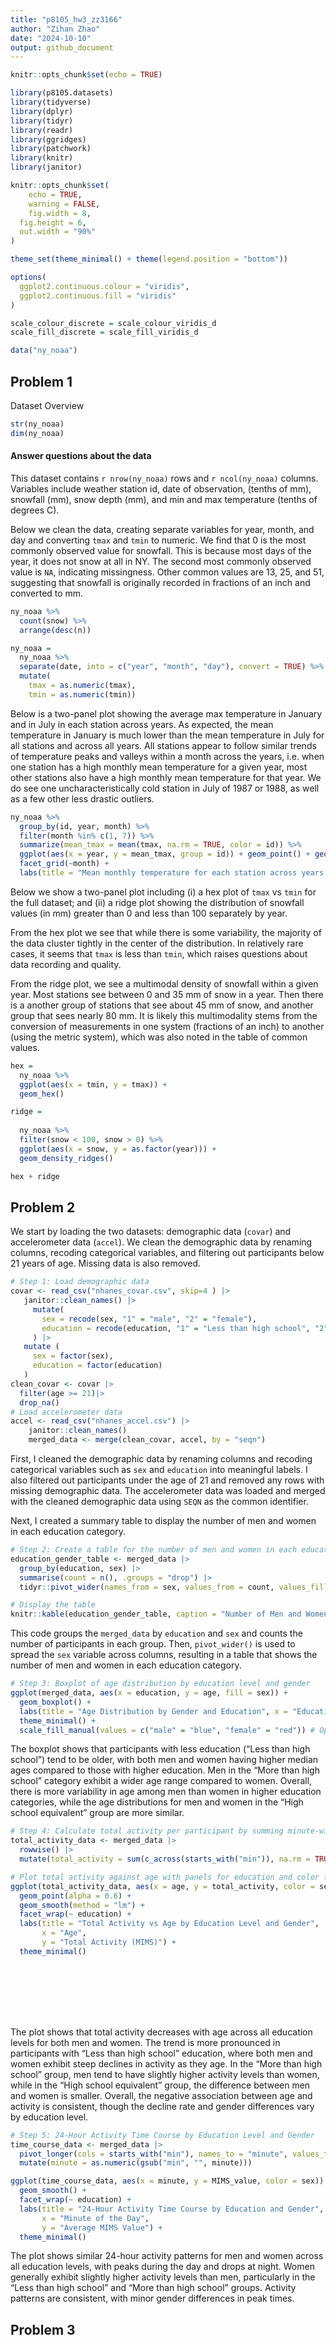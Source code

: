 ```yaml
---
title: "p8105_hw3_zz3166"
author: "Zihan Zhao"
date: "2024-10-10"
output: github_document
---
```


```r
knitr::opts_chunk$set(echo = TRUE)
```

```r
library(p8105.datasets)
library(tidyverse)
library(dplyr)
library(tidyr)
library(readr)
library(ggridges)
library(patchwork)
library(knitr)
library(janitor)

knitr::opts_chunk$set(
	echo = TRUE,
	warning = FALSE,
	fig.width = 8, 
  fig.height = 6,
  out.width = "90%"
)

theme_set(theme_minimal() + theme(legend.position = "bottom"))

options(
  ggplot2.continuous.colour = "viridis",
  ggplot2.continuous.fill = "viridis"
)

scale_colour_discrete = scale_colour_viridis_d
scale_fill_discrete = scale_fill_viridis_d

data("ny_noaa")
```

## Problem 1

Dataset Overview
```r
str(ny_noaa)
dim(ny_noaa)
```

#### Answer questions about the data

This dataset contains `r nrow(ny_noaa)` rows and `r ncol(ny_noaa)` columns. Variables include weather station id, date of observation,  (tenths of mm), snowfall (mm), snow depth (mm), and min and max temperature (tenths of degrees C).

Below we clean the data, creating separate variables for year, month, and day and converting `tmax` and `tmin` to numeric. We find that 0 is the most commonly observed value for snowfall. This is because most days of the year, it does not snow at all in NY. The second most commonly observed value is `NA`, indicating missingness. Other common values are 13, 25, and 51, suggesting that snowfall is originally recorded in fractions of an inch and converted to mm.

```r
ny_noaa %>% 
  count(snow) %>%
  arrange(desc(n))

ny_noaa = 
  ny_noaa %>% 
  separate(date, into = c("year", "month", "day"), convert = TRUE) %>% 
  mutate(
    tmax = as.numeric(tmax),
    tmin = as.numeric(tmin))
```

Below is a two-panel plot showing the average max temperature in January and in July in each station across years. As expected, the mean temperature in January is much lower than the mean temperature in July for all stations and across all years. All stations appear to follow similar trends of temperature peaks and valleys within a month across the years, i.e. when one station has a high monthly mean temperature for a given year, most other stations also have a high monthly mean temperature for that year. We do see one uncharacteristically cold station in July of 1987 or 1988, as well as a few other less drastic outliers.

```r
ny_noaa %>% 
  group_by(id, year, month) %>% 
  filter(month %in% c(1, 7)) %>% 
  summarize(mean_tmax = mean(tmax, na.rm = TRUE, color = id)) %>% 
  ggplot(aes(x = year, y = mean_tmax, group = id)) + geom_point() + geom_path() +
  facet_grid(~month) +
  labs(title = "Mean monthly temperature for each station across years for January and July")
```

Below we show a two-panel plot including (i) a hex plot of `tmax` vs `tmin` for the full dataset; and (ii) a ridge plot showing the distribution of snowfall values (in mm) greater than 0 and less than 100 separately by year. 

From the hex plot we see that while there is some variability, the majority of the data cluster tightly in the center of the distribution. In relatively rare cases, it seems that `tmax` is less than `tmin`, which raises questions about data recording and quality.

From the ridge plot, we see a multimodal density of snowfall within a given year. Most stations see between 0 and  35 mm of snow in a year. Then there is a another group of stations that see about 45 mm of snow, and another group that sees nearly 80 mm. It is likely this multimodality stems from the conversion of measurements in one system (fractions of an inch) to another (using the metric system), which was also noted in the table of common values. 

```r
hex = 
  ny_noaa %>% 
  ggplot(aes(x = tmin, y = tmax)) + 
  geom_hex()

ridge = 
  
  ny_noaa %>% 
  filter(snow < 100, snow > 0) %>%
  ggplot(aes(x = snow, y = as.factor(year))) + 
  geom_density_ridges()

hex + ridge
```



## Problem 2

We start by loading the two datasets: demographic data (`covar`) and accelerometer data (`accel`). We clean the demographic data by renaming columns, recoding categorical variables, and filtering out participants below 21 years of age. Missing data is also removed.
```r
# Step 1: Load demographic data
covar <- read_csv("nhanes_covar.csv", skip=4 ) |>
   janitor::clean_names() |>
     mutate(
       sex = recode(sex, "1" = "male", "2" = "female"),
       education = recode(education, "1" = "Less than high school", "2" = "High school equivalent", "3" = "More than high school")
     ) |>
   mutate (
     sex = factor(sex),
     education = factor(education)
   )
clean_covar <- covar |>
  filter(age >= 21)|>
  drop_na()
# Load accelerometer data
accel <- read_csv("nhanes_accel.csv") |>
    janitor::clean_names() 
    merged_data <- merge(clean_covar, accel, by = "seqn")

```
First, I cleaned the demographic data by renaming columns and recoding categorical variables such as `sex` and `education` into meaningful labels. I also filtered out participants under the age of 21 and removed any rows with missing demographic data. The accelerometer data was loaded and merged with the cleaned demographic data using `SEQN` as the common identifier.

Next, I created a summary table to display the number of men and women in each education category.
```r
# Step 2: Create a table for the number of men and women in each education category
education_gender_table <- merged_data |>
  group_by(education, sex) |>
  summarise(count = n(), .groups = "drop") |>
  tidyr::pivot_wider(names_from = sex, values_from = count, values_fill = 0)

# Display the table
knitr::kable(education_gender_table, caption = "Number of Men and Women in Each Education Category")
```
This code groups the `merged_data` by `education` and `sex` and counts the number of participants in each group. Then, `pivot_wider()` is used to spread the `sex` variable across columns, resulting in a table that shows the number of men and women in each education category.

```r
# Step 3: Boxplot of age distribution by education level and gender
ggplot(merged_data, aes(x = education, y = age, fill = sex)) +
  geom_boxplot() +
  labs(title = "Age Distribution by Gender and Education", x = "Education Level", y = "Age") +
  theme_minimal() +
  scale_fill_manual(values = c("male" = "blue", "female" = "red")) # Optional: Add custom colors for clarity

```
The boxplot shows that participants with less education ("Less than high school") tend to be older, with both men and women having higher median ages compared to those with higher education. Men in the "More than high school" category exhibit a wider age range compared to women. Overall, there is more variability in age among men than women in higher education categories, while the age distributions for men and women in the "High school equivalent" group are more similar.

```r
# Step 4: Calculate total activity per participant by summing minute-wise activity (MIMS values)
total_activity_data <- merged_data |>
  rowwise() |>
  mutate(total_activity = sum(c_across(starts_with("min")), na.rm = TRUE))

# Plot total activity against age with panels for education and color for gender
ggplot(total_activity_data, aes(x = age, y = total_activity, color = sex)) +
  geom_point(alpha = 0.6) +
  geom_smooth(method = "lm") +
  facet_wrap(~ education) +
  labs(title = "Total Activity vs Age by Education Level and Gender", 
       x = "Age", 
       y = "Total Activity (MIMS)") +
  theme_minimal()









```
The plot shows that total activity decreases with age across all education levels for both men and women. The trend is more pronounced in participants with "Less than high school" education, where both men and women exhibit steep declines in activity as they age. In the "More than high school" group, men tend to have slightly higher activity levels than women, while in the "High school equivalent" group, the difference between men and women is smaller. Overall, the negative association between age and activity is consistent, though the decline rate and gender differences vary by education level.


```r
# Step 5: 24-Hour Activity Time Course by Education Level and Gender
time_course_data <- merged_data |>
  pivot_longer(cols = starts_with("min"), names_to = "minute", values_to = "MIMS_value") |>
  mutate(minute = as.numeric(gsub("min", "", minute)))

ggplot(time_course_data, aes(x = minute, y = MIMS_value, color = sex)) +
  geom_smooth() +
  facet_wrap(~ education) +
  labs(title = "24-Hour Activity Time Course by Education and Gender", 
       x = "Minute of the Day", 
       y = "Average MIMS Value") +
  theme_minimal()

```
The plot shows similar 24-hour activity patterns for men and women across all education levels, with peaks during the day and drops at night. Women generally exhibit slightly higher activity levels than men, particularly in the "Less than high school" and "More than high school" groups. Activity patterns are consistent, with minor gender differences in peak times.





## Problem 3



















































































































